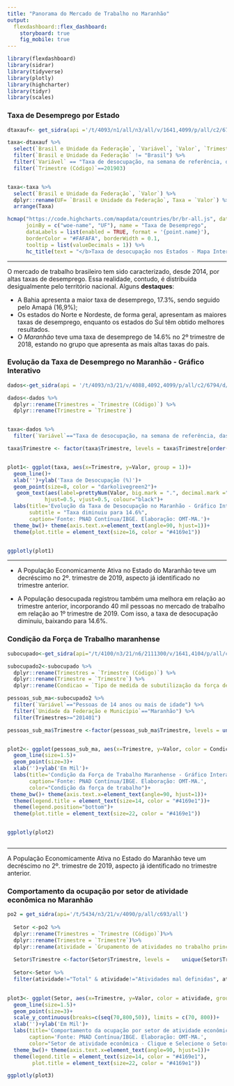 ```yaml
---
title: "Panorama do Mercado de Trabalho no Maranhão"
output: 
  flexdashboard::flex_dashboard:
    storyboard: true
    fig_mobile: true
---
```


```r

library(flexdashboard)
library(sidrar)
library(tidyverse)
library(plotly)
library(highcharter)
library(tidyr)
library(scales)
```




### __Taxa de Desemprego por Estado__


```r
dtaxauf<- get_sidra(api ='/t/4093/n1/all/n3/all/v/1641,4099/p/all/c2/6794/d/v4099%201')

taxa<-dtaxauf %>% 
  select(`Brasil e Unidade da Federação`, `Variável`, `Valor`, `Trimestre (Código)`) %>% 
  filter(`Brasil e Unidade da Federação` != "Brasil") %>% 
  filter(`Variável` == "Taxa de desocupação, na semana de referência, das pessoas de 14 anos ou mais de idade") %>% 
  filter(`Trimestre (Código)`==201903)


taxa<-taxa %>% 
  select(`Brasil e Unidade da Federação`, `Valor`) %>% 
  dplyr::rename(UF= `Brasil e Unidade da Federação`, Taxa = `Valor`) %>% 
  arrange(Taxa)

hcmap("https://code.highcharts.com/mapdata/countries/br/br-all.js", data = taxa, value = "Taxa",
      joinBy = c("woe-name", "UF"), name = "Taxa de Desemprego",
      dataLabels = list(enabled = TRUE, format = '{point.name}'),
      borderColor = "#FAFAFA", borderWidth = 0.1,
      tooltip = list(valueDecimals = 1)) %>% 
      hc_title(text = "</b>Taxa de desocupação nos Estados - Mapa Interativo</b>", style = list(color = "#4169e1"))
```

*** 

O mercado de trabalho brasileiro tem sido caracterizado, desde 2014, por altas taxas de desemprego. Essa realidade, contudo, é distribuída desigualmente pelo território nacional. Alguns **destaques**: 

+ A Bahia apresenta a maior taxa de desemprego, 17.3%, sendo seguido pelo Amapá (16,9%);
+ Os estados do Norte e Nordeste, de forma geral, apresentam as maiores taxas de desemprego, enquanto os estados do Sul têm obtido melhores resultados. 
+ O *Maranhão* teve uma taxa de desemprego de 14.6% no 2º trimestre de 2018, estando no grupo que apresenta as mais altas taxas do país.



### __Evolução da Taxa de Desemprego no Maranhão - Gráfico Interativo__


```r
dados<-get_sidra(api = '/t/4093/n3/21/v/4088,4092,4099/p/all/c2/6794/d/v4099%201') 

dados<-dados %>%  
  dplyr::rename(Trimestres = `Trimestre (Código)`) %>%  
  dplyr::rename(Trimestre = `Trimestre`)


taxa<-dados %>%  
  filter(`Variável`=="Taxa de desocupação, na semana de referência, das pessoas de 14 anos ou mais de idade") 

taxa$Trimestre <- factor(taxa$Trimestre, levels = taxa$Trimestre[order(taxa$Trimestres)])


plot1<- ggplot(taxa, aes(x=Trimestre, y=Valor, group = 1))+ 
  geom_line()+ 
  xlab('')+ylab('Taxa de Desocupação (%)')+ 
  geom_point(size=8, color = "darkolivegreen2")+ 
   geom_text(aes(label=prettyNum(Valor, big.mark = ".", decimal.mark =",")), size =2.5,  
            hjust=0.5, vjust=0.5, colour="black")+
  labs(title='Evolução da Taxa de Desocupação no Maranhão - Gráfico Interativo', 
       subtitle = "Taxa diminuiu para 14.6%", 
       caption='Fonte: PNAD Contínua/IBGE. Elaboração: OMT-MA.')+ 
  theme_bw()+ theme(axis.text.x=element_text(angle=90, hjust=1))+
  theme(plot.title = element_text(size=16, color = "#4169e1"))


ggplotly(plot1)
```

*** 

- A População Economicamente Ativa no Estado do Maranhão teve um decréscimo no 2º. trimestre de 2019, aspecto já identificado no trimestre anterior.

- A População desocupada registrou também uma melhora em relação ao trimestre anterior, incorporando 40 mil pessoas no mercado de trabalho em relação ao 1º trimestre de 2019. Com isso, a taxa de desocupação diminuiu, baixando para 14.6%. 

### __Condição da Força de Trabalho maranhense__

```r

subocupado<-get_sidra(api="/t/4100/n3/21/n6/2111300/v/1641,4104/p/all/c604/31750,31751,31752/d/v4104%201")

subocupado2<-subocupado %>%  
  dplyr::rename(Trimestres = `Trimestre (Código)`) %>%  
  dplyr::rename(Trimestre = `Trimestre`) %>% 
  dplyr::rename(Condicao = `Tipo de medida de subutilização da força de trabalho na semana de referência`)

pessoas_sub_ma<-subocupado2 %>%  
  filter(`Variável`=="Pessoas de 14 anos ou mais de idade") %>% 
  filter(`Unidade da Federação e Município`=="Maranhão") %>% 
  filter(Trimestres>="201401")

pessoas_sub_ma$Trimestre <-factor(pessoas_sub_ma$Trimestre, levels = unique(pessoas_sub_ma$Trimestre[order(pessoas_sub_ma$Trimestres)]))


plot2<- ggplot(pessoas_sub_ma, aes(x=Trimestre, y=Valor, color = Condicao, group=1))+
  geom_line(size=1.5)+
  geom_point(size=3)+ 
  xlab('')+ylab('Em Mil')+
  labs(title='Condição da Força de Trabalho Maranhense - Gráfico Interativo',
       caption='Fonte: PNAD Contínua/IBGE. Elaboração: OMT-MA.', 
       color="Condição da força de trabalho")+
 theme_bw()+ theme(axis.text.x=element_text(angle=90, hjust=1))+
  theme(legend.title = element_text(size=14, color = "#4169e1"))+
  theme(legend.position="bottom")+
  theme(plot.title = element_text(size=22, color = "#4169e1"))


ggplotly(plot2)



```

***

A População Economicamente Ativa no Estado do Maranhão teve um decréscimo no 2º. trimestre de 2019, aspecto já identificado no trimestre anterior.

### __Comportamento da ocupação por setor de atividade econômica no Maranhão__


```r

po2 = get_sidra(api='/t/5434/n3/21/v/4090/p/all/c693/all')
 
  Setor <-po2 %>%  
  dplyr::rename(Trimestres = `Trimestre (Código)`)%>%  
  dplyr::rename(Trimestre = `Trimestre`)%>%  
  dplyr::rename(atividade = `Grupamento de atividades no trabalho principal - PNADC`)
  
  Setor$Trimestre <-factor(Setor$Trimestre, levels =    unique(Setor$Trimestre[order(Setor$Trimestres)]))
  
  Setor<-Setor %>% 
  filter(atividade!="Total" & atividade!="Atividades mal definidas", atividade!= "Outro serviço")
  

plot3<- ggplot(Setor, aes(x=Trimestre, y=Valor, color = atividade, group=1))+
  geom_line(size=1.5)+
  geom_point(size=3)+ 
  scale_y_continuous(breaks=c(seq(70,800,50)), limits = c(70, 800))+
  xlab('')+ylab('Em Mil')+
  labs(title='Comportamento da ocupação por setor de atividade econômica no Maranhão - Gráfico Interativo',
       caption='Fonte: PNAD Contínua/IBGE. Elaboração: OMT-MA.', 
       color="Setor de atividade econômica - Clique e Selecione o Setor")+
  theme_bw()+ theme(axis.text.x=element_text(angle=90, hjust=1))+
  theme(legend.title = element_text(size=14, color = "#4169e1"),
        plot.title = element_text(size=22, color = "#4169e1"))

ggplotly(plot3)



```


